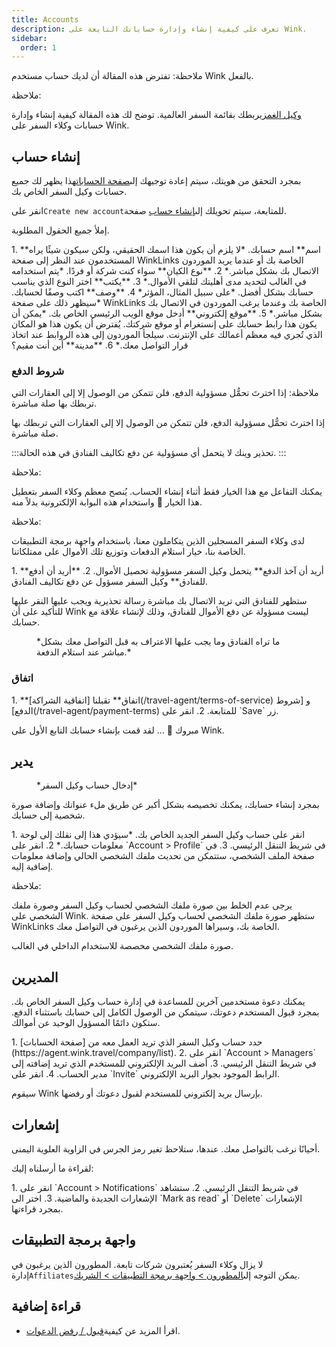 ```yaml
---
title: Accounts
description: تعرف على كيفية إنشاء وإدارة حساباتك التابعة على Wink.
sidebar:
  order: 1
---
```


ملاحظة: تفترض هذه المقالة أن لديك حساب مستخدم Wink بالفعل.


ملاحظة:

[وكيل الغمز](https://agent.wink.travel)يربطك بقائمة السفر العالمية. توضح لك هذه المقالة كيفية إنشاء وإدارة حسابات وكلاء السفر على Wink.

## إنشاء حساب

بمجرد التحقق من هويتك، سيتم إعادة توجيهك إلى[صفحة الحسابات](https://agent.wink.travel/company/list)هذا يظهر لك جميع حسابات وكيل السفر الخاص بك.

انقر على`Create new account`للمتابعة، سيتم تحويلك إلى[إنشاء حساب](https://agent.wink.travel/company/create) صفحة.

إملأ جميع الحقول المطلوبة.

<Steps>
  1. **اسم** اسم حسابك. *لا يلزم أن يكون هذا اسمك الحقيقي، ولكن سيكون شيئًا يراه المستخدمون عند النظر إلى صفحة WinkLinks الخاصة بك أو عندما يريد الموردون الاتصال بك بشكل مباشر.*
  2. **نوع الكيان** سواء كنت شركة أو فردًا. *يتم استخدامه في الغالب لتحديد مدى أهليتك لتلقي الأموال.*
  3. **يكتب** اختر النوع الذي يناسب حسابك بشكل أفضل. *على سبيل المثال، المؤثر*
  4. **وصف** اكتب وصفًا لحسابك. *سيظهر ذلك على صفحة WinkLinks الخاصة بك وعندما يرغب الموردون في الاتصال بك بشكل مباشر.*
  5. **موقع إلكتروني** أدخل موقع الويب الرئيسي الخاص بك. *يمكن أن يكون هذا رابط حسابك على إنستغرام أو موقع شركتك. يُفترض أن يكون هذا هو المكان الذي تُجري فيه معظم أعمالك على الإنترنت. سيلجأ الموردون إلى هذه الروابط عند اتخاذ قرار التواصل معك.*
  6. **مدينة** أين أنت مقيم؟
</Steps>


### شروط الدفع

ملاحظة: إذا اخترتَ تحمُّل مسؤولية الدفع، فلن تتمكن من الوصول إلا إلى العقارات التي تربطك بها صلة مباشرة.


إذا اخترتَ تحمُّل مسؤولية الدفع، فلن تتمكن من الوصول إلا إلى العقارات التي تربطك بها صلة مباشرة.

:::تحذير
وينك لا يتحمل أي مسؤولية عن دفع تكاليف الفنادق في هذه الحالة.
:::

ملاحظة:

يمكنك التفاعل مع هذا الخيار فقط أثناء إنشاء الحساب. يُنصح معظم وكلاء السفر بتعطيل هذا الخيار 🛑 واستخدام هذه البوابة الإلكترونية بدلاً منه.


ملاحظة:

لدى وكلاء السفر المسجلين الذين يتكاملون معنا، باستخدام واجهة برمجة التطبيقات الخاصة بنا، خيار استلام الدفعات وتوزيع تلك الأموال على ممتلكاتنا.

<Steps>
  1. **أريد أن آخذ الدفع** يتحمل وكيل السفر مسؤولية تحصيل الأموال.
  2. **أريد أن أدفع للفنادق** وكيل السفر مسؤول عن دفع تكاليف الفنادق.
</Steps>


ستظهر للفنادق التي تريد الاتصال بك مباشرة رسالة تحذيرية ويجب عليها النقر عليها للتأكيد على أن Wink ليست مسؤولة عن دفع الأموال للفنادق، وذلك لإنشاء علاقة مع حسابك.

<figure>
  <CloudinaryImage width="700" height="220" resize="scale" quality="best" alt="ملكية تقر بعلاقة TA" src="academy/property-ta-agreement" errorImage="noimage_opaque_nyrtl0.png" />

  <figcaption>*ما تراه الفنادق وما يجب عليها الاعتراف به قبل التواصل معك بشكل مباشر عند استلام الدفعة.*</figcaption>
</figure>


### اتفاق

<Steps>
  1. **اتفاق** تقبلنا [اتفاقية الشراكة](/travel-agent/terms-of-service) و [شروط الدفع](/travel-agent/payment-terms) للمتابعة.
  2. انقر على `Save` زر.
</Steps>


مبروك 🎉 ... لقد قمت بإنشاء حسابك التابع الأول على Wink.

## يدير

<figure>
  <CloudinaryImage width="350" height="445" resize="scale" quality="best" alt="حساب وكيل السفر" src="academy/travel-agent" errorImage="noimage_opaque_nyrtl0.png" />

  <figcaption>*إدخال حساب وكيل السفر*</figcaption>
</figure>


بمجرد إنشاء حسابك، يمكنك تخصيصه بشكل أكبر عن طريق ملء عنوانك وإضافة صورة شخصية إلى حسابك.

<Steps>
  1. انقر على حساب وكيل السفر الجديد الخاص بك. *سيؤدي هذا إلى نقلك إلى لوحة معلومات حسابك.*
  2. انقر على `Account > Profile` في شريط التنقل الرئيسي.
  3. في صفحة الملف الشخصي، ستتمكن من تحديث ملفك الشخصي الحالي وإضافة معلومات إضافية إليه.
</Steps>


ملاحظة:

يرجى عدم الخلط بين صورة ملفك الشخصي لحساب وكيل السفر وصورة ملفك الشخصي على Wink. ستظهر صورة ملفك الشخصي لحساب وكيل السفر على صفحة WinkLinks الخاصة بك، وسيراها الموردون الذين يرغبون في التواصل معك.

صورة ملفك الشخصي مخصصة للاستخدام الداخلي في الغالب.

## المديرين

يمكنك دعوة مستخدمين آخرين للمساعدة في إدارة حساب وكيل السفر الخاص بك. بمجرد قبول المستخدم دعوتك، سيتمكن من الوصول الكامل إلى حسابك باستثناء الدفع. ستكون دائمًا المسؤول الوحيد عن أموالك.

<Steps>
  1. حدد حساب وكيل السفر الذي تريد العمل معه من [صفحة الحسابات](https://agent.wink.travel/company/list).
  2. انقر على `Account > Managers` في شريط التنقل الرئيسي.
  3. أضف البريد الإلكتروني للمستخدم الذي تريد إضافته إلى مدير الحساب.
  4. انقر على `Invite` الرابط الموجود بجوار البريد الإلكتروني.
</Steps>


سيقوم Wink بإرسال بريد إلكتروني للمستخدم لقبول دعوتك أو رفضها.

## إشعارات

أحيانًا نرغب بالتواصل معك. عندها، ستلاحظ تغير رمز الجرس في الزاوية العلوية اليمنى.

لقراءة ما أرسلناه إليك:

<Steps>
  1. انقر على `Account > Notifications` في شريط التنقل الرئيسي.
  2. ستشاهد الإشعارات الجديدة والماضية.
  3. اختر الى `Mark as read` أو `Delete` الإشعارات بمجرد قراءتها.
</Steps>


## واجهة برمجة التطبيقات

لا يزال وكلاء السفر يُعتبرون شركات تابعة. المطورون الذين يرغبون في إدارة`Affiliates`يمكن التوجه إلى[المطورون > واجهة برمجة التطبيقات > الشريك](/developers/apis/#affiliate-api).

## قراءة إضافية

* اقرأ المزيد عن كيفية[قبول / رفض الدعوات](/user/invites).


